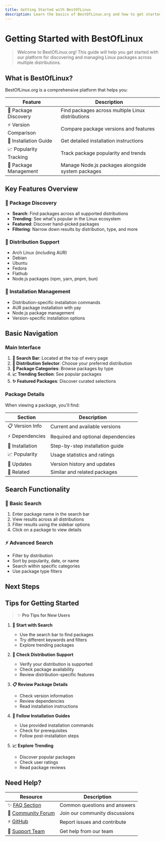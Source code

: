 ```yaml
---
title: Getting Started with BestOfLinux
description: Learn the basics of BestOfLinux.org and how to get started with package discovery and management
---
```


# Getting Started with BestOfLinux

> Welcome to BestOfLinux.org! This guide will help you get started with our platform for discovering and managing Linux packages across multiple distributions.

## What is BestOfLinux?

BestOfLinux.org is a comprehensive platform that helps you:

| Feature | Description |
|---------|-------------|
| 🔮 Package Discovery | Find packages across multiple Linux distributions |
| ⚡ Version Comparison | Compare package versions and features |
| 🎯 Installation Guide | Get detailed installation instructions |
| 📈 Popularity Tracking | Track package popularity and trends |
| 🎁 Package Management | Manage Node.js packages alongside system packages |

## Key Features Overview

### 🔮 Package Discovery
- **Search**: Find packages across all supported distributions
- **Trending**: See what's popular in the Linux ecosystem
- **Featured**: Discover hand-picked packages
- **Filtering**: Narrow down results by distribution, type, and more

### 🦊 Distribution Support
- Arch Linux (including AUR)
- Debian
- Ubuntu
- Fedora
- Flathub
- Node.js packages (npm, yarn, pnpm, bun)

### 🎯 Installation Management
- Distribution-specific installation commands
- AUR package installation with yay
- Node.js package management
- Version-specific installation options

## Basic Navigation

### Main Interface
1. **🔮 Search Bar**: Located at the top of every page
2. **🦊 Distribution Selector**: Choose your preferred distribution
3. **🎁 Package Categories**: Browse packages by type
4. **📈 Trending Section**: See popular packages
5. **✨ Featured Packages**: Discover curated selections

### Package Details
When viewing a package, you'll find:

| Section | Description |
|---------|-------------|
| 📋 Version Info | Current and available versions |
| ⚡ Dependencies | Required and optional dependencies |
| 🎯 Installation | Step-by-step installation guide |
| 📈 Popularity | Usage statistics and ratings |
| 🔄 Updates | Version history and updates |
| 🎁 Related | Similar and related packages |

## Search Functionality

### 🔮 Basic Search
1. Enter package name in the search bar
2. View results across all distributions
3. Filter results using the sidebar options
4. Click on a package to view details

### ⚡ Advanced Search
- Filter by distribution
- Sort by popularity, date, or name
- Search within specific categories
- Use package type filters

## Next Steps

<Cards>
  <Card title="🔮 Learn about Package Discovery" href="/docs/package-discovery" />
  <Card title="🦊 Explore Distribution Support" href="/docs/distribution-support" />
  <Card title="🎯 View Installation Guide" href="/docs/installation" />
</Cards>

## Tips for Getting Started

> ✨ **Pro Tips for New Users**

1. **🔮 Start with Search**
   - Use the search bar to find packages
   - Try different keywords and filters
   - Explore trending packages

2. **🦊 Check Distribution Support**
   - Verify your distribution is supported
   - Check package availability
   - Review distribution-specific features

3. **📋 Review Package Details**
   - Check version information
   - Review dependencies
   - Read installation instructions

4. **🎯 Follow Installation Guides**
   - Use provided installation commands
   - Check for prerequisites
   - Follow post-installation steps

5. **📈 Explore Trending**
   - Discover popular packages
   - Check user ratings
   - Read package reviews

## Need Help?

| Resource | Description |
|----------|-------------|
| ✨ [FAQ Section](/docs/faq) | Common questions and answers |
| 💫 [Community Forum](/docs/community) | Join our community discussions |
| ⚡ [GitHub](https://github.com/bestoflinux) | Report issues and contribute |
| 🎯 [Support Team](/docs/support) | Get help from our team | 